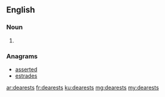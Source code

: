 ==English==

===Noun===
{{head|en|plural}}

# {{plural of|dearest|lang=en|nocat=1}}

===Anagrams===
* [[asserted#English|asserted]]
* [[estrades#English|estrades]]

[[ar:dearests]]
[[fr:dearests]]
[[ku:dearests]]
[[mg:dearests]]
[[my:dearests]]